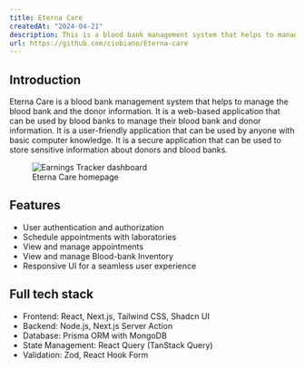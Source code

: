 ```yaml
---
title: Eterna Care
createdAt: "2024-04-21"
description: This is a blood bank management system that helps to manage the blood bank and the donor information.
url: https://github.com/ciobiano/Eterna-care
---
```


## Introduction

Eterna Care is a blood bank management system that helps to manage the blood bank and the donor information. It is a web-based application that can be used by blood banks to manage their blood bank and donor information. It is a user-friendly application that can be used by anyone with basic computer knowledge. It is a secure application that can be used to store sensitive information about donors and blood banks.

<figure>
	<Image
		width={692.25}
		height={553.8}
		alt="Earnings Tracker dashboard"
		src="https://res.cloudinary.com/dsl4v4vk5/image/upload/v1719555752/Safari_Dark_Mode_ON_n1zvm7.svg"
		blurDataURL="https://res.cloudinary.com/dsl4v4vk5/image/upload/v1719555752/Safari_Dark_Mode_ON_n1zvm7.svg"
	/>
	<figcaption>
		Eterna Care homepage
	</figcaption>
</figure>

## Features

- User authentication and authorization
- Schedule appointments with laboratories
- View and manage appointments
- View and manage Blood-bank Inventory
- Responsive UI for a seamless user experience

## Full tech stack

- Frontend: React, Next.js, Tailwind CSS, Shadcn UI
- Backend: Node.js, Next.js Server Action
- Database: Prisma ORM with MongoDB
- State Management: React Query (TanStack Query)
- Validation: Zod, React Hook Form
